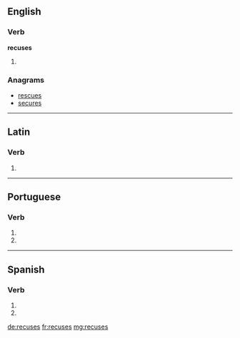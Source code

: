 ==English==

===Verb===
'''recuses'''

# {{en-third-person singular of|recuse}}

===Anagrams===
* [[rescues#English|rescues]]
* [[secures#English|secures]]

----

==Latin==

===Verb===
{{la-verb-form|recūsēs}}

# {{conjugation of|recuso|recūsō|2|s|pres|act|sub|lang=la}}

----

==Portuguese==

===Verb===
{{head|pt|verb form}}

# {{conjugation of|recusar||2|s|present|subjunctive|lang=pt}}
# {{conjugation of|recusar||2|s|negative|imperative|lang=pt}}

----

==Spanish==

===Verb===
{{es-verb-form|recusar}}

# {{es-verb form of|ending=ar|mood=imperative|sense=negative|pers=2|formal=no|number=singular|recusar}}
# {{es-verb form of|ending=ar|mood=subjunctive|tense=present|pers=2|formal=no|number=singular|recusar}}

[[de:recuses]]
[[fr:recuses]]
[[mg:recuses]]